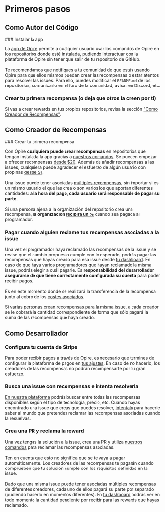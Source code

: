 
# Primeros pasos

## Como Autor del Código

<Steps>
### Instalar la app

<DimmedText>La [app de Opire](/es/overview/install-app) permite a cualquier usuario usar los comandos de Opire en los repositorios donde esté instalada, pudiendo interactuar con la plataforma de Opire sin tener que salir de tu repositorio de GitHub.</DimmedText>
<br/><br/>
<DimmedText>Te recomendamos que notifiques a tu comunidad de que estás usando Opire para que ellos mismos puedan crear las recompensas o estar atentos para resolver las issues. Para ello, puedes modificar el `README.md` de los repositorios, comunicarlo en el foro de la comunidad, avisar en Discord, etc.</DimmedText>

### Crear tu primera recompensa (o deja que otros la creen por ti) 

<DimmedText>Si vas a crear rewards en tus propios repositorios, revisa la sección ["Como Creador de Recompensas"](/es/overview/getting-started#como-creador-de-recompensas).</DimmedText>
</Steps>

## Como Creador de Recompensas

<Steps>
### Crear tu primera recompensa

<DimmedText>Con Opire **cualquiera puede crear recompensas** en repositorios que tengan instalada la app gracias a [nuestros comandos](/es/overview/commands#crear-recompensa). Se pueden empezar a ofrecer recompensas [desde $20](/es/rewards/pricing#precio-mínimo-y-costes). Además de añadir recompensas a las issues, cualquiera puede agradecer el esfuerzo de algún usuario con propinas [desde $1](/es/tips/pricing#precio-mínimo-y-costes).</DimmedText>
<br/><br/>
<DimmedText>Una issue puede tener asociadas [múltiples recompensas](/es/rewards/lifecycle#múltiples-recompensas), sin importar si es un mismo usuario el que las crea o son varios los que aportan diferentes cantidades: **a la hora del pago, cada usuario será responsable de pagar su parte**.</DimmedText>
<br/><br/>
<DimmedText>Si una persona ajena a la organización del repositorio crea una recompensa, **la organización [recibirá un %](/es/rewards/pricing#porcentaje-para-el-autor-del-código)** cuando sea pagada al programador.</DimmedText>

### Pagar cuando alguien reclame tus recompensas asociadas a la issue

<DimmedText>Una vez el programador haya reclamado las recompensas de la issue y se revise que el cambio propuesto cumple con lo esperado, podrás pagar las recompensas que hayas creado para esa issue desde [tu dashboard](https://app.opire.dev/dashboard/creator/rewards). En caso de que haya varios programadores que hayan reclamado la misma issue, podrás elegir a cuál pagarle. Es **responsabilidad del desarrollador asegurarse de que tiene correctamente configurada su cuenta** para poder recibir pagos.</DimmedText>
<br/><br/>
<DimmedText>Es en este momento donde se realizará la transferencia de la recompensa junto al cobro de los [costes asociados](/es/rewards/pricing#precio-mínimo-y-costes).</DimmedText>
<br/><br/>
<DimmedText>Si [varias personas crean recompensas para la misma issue](/es/rewards/lifecycle#múltiples-creadores), a cada creador se le cobrará la cantidad correspondiente de forma que sólo pagará la suma de las recompensas que haya creado.</DimmedText>
</Steps>

## Como Desarrollador

<Steps>

### Configura tu cuenta de Stripe

<DimmedText>Para poder recibir pagos a través de Opire, es necesario que termines de configurar la plataforma de pagos en [tus ajustes](https://app.opire.dev/settings). En caso de no hacerlo, los creadores de las recompensas no podrán recompensarte por tu gran esfuerzo.</DimmedText>

### Busca una issue con recompensas e intenta resolverla

<DimmedText>[En nuestra plataforma](https://app.opire.dev) podrás buscar entre todas las recompensas disponibles según el tipo de tecnología, precio, etc. Cuando hayas encontrado una issue que creas que puedes resolver, [inténtalo](/es/overview/commands#intentar-resolver-la-issue) para hacerle saber al mundo que pretendes reclamar las recompensas asociadas cuando la resuelvas.</DimmedText>

### Crea una PR y reclama la reward

<DimmedText>Una vez tengas la solución a la issue, crea una PR y utiliza [nuestros comandos](/es/overview/commands#reclamar-las-recompensas-asociadas-a-una-issue) para reclamar las recompensas asociadas.</DimmedText>
<br/><br/>
<DimmedText>Ten en cuenta que esto no significa que se te vaya a pagar automáticamente. Los creadores de las recompensas te pagarán cuando comprueben que tu solución cumple con los requisitos definidos en la issue.</DimmedText>
<br/><br/>
<DimmedText>Dado que una misma issue puede tener asociadas múltiples recompensas de diferentes creadores, cada uno de ellos pagará su parte por separado (pudiendo hacerlo en momentos diferentes). En [tu dashboard](https://app.opire.dev/dashboard/programmer/rewards) podrás ver en todo momento la cantidad pendiente por recibir para las rewards que hayas reclamado.</DimmedText>

</Steps>
